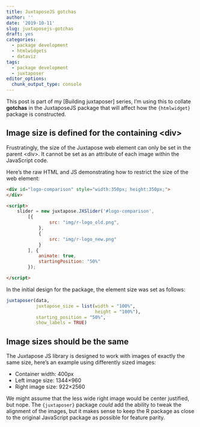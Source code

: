 ```yaml
---
title: JuxtaposeJS gotchas
author: ''
date: '2019-10-11'
slug: juxtaposejs-gotchas
draft: yes
categories:
  - package development
  - htmlwidgets
  - dataviz
tags:
  - package development
  - juxtaposer
editor_options: 
  chunk_output_type: console
---
```


This post is part of my [Building juxtaposer] series, I'm using this to collate **gotchas** in the JuxtaposeJS package that will affect how the `{htmlwidget}` package is constructed.

## Image size is defined for the containing \<div>

Frustratingly, the size of the Juxtapose web element can only be set in the parent \<div>. It cannot be set as an attribute of each image within the JavaScript code.

Here's the raw HTML and JS demonstrating how to restrict the size of the web element:

```HTML
<div id="logo-comparison" style="width:350px; height:350px;">
</div>

<script>
    slider = new juxtapose.JXSlider('#logo-comparison',
        [{
                src: "img/r-logo_old.png",
            },
            {
                src: "img/r-logo_new.png"
            }
        ], {
            animate: true,
            startingPosition: "50%"
        });

</script>
```

In the initial design for the package, the element size was set as follows:

```r
juxtaposer(data,
           juxtapose_size = list(width = "100%",
                                 height = "100%"),
           starting_position = "50%",
           show_labels = TRUE)
```

## Image sizes should be the same

The Juxtapose JS library is designed to work with images of exactly the same size, here's an example using differently sized images:

- Container width: 400px
- Left image size: 1344×960
- Right image size: 922×2560

We might assume that the less wide right image would be center justified, but nope. The `{juxtaposer}` package *could* add the ability to tweak the alignment of the images, but it makes sense to keep the R package as close to the original JavaScript package as possible for feature parity. 

<!--html_preserve-->
<div>
<link rel="stylesheet" href="https://cdn.knightlab.com/libs/juxtapose/latest/css/juxtapose.css">
<script src="https://cdn.knightlab.com/libs/juxtapose/latest/js/juxtapose.min.js"></script>
<link rel="stylesheet" href="https://cdn.knightlab.com/libs/juxtapose/latest/css/juxtapose.css">
<center>
<div id="image-sizes-must-be-the-same" style="width:400px">
</div>
</center>

<script>
    slider = new juxtapose.JXSlider('#image-sizes-must-be-the-same',
        [{
                src: "/blog/2019-10-11-juxtaposer-use-cases_files/colour-scales_deuteranopia.png",
                label: 'Wide image'
            },
            {
                src: "/blog/2019-10-11-juxtaposer-use-cases_files/ancient-statue_without-colours.jpg",
                label: 'Much narrower image'
            }
        ], {
            animate: true,
            showLabels: true,
            showCredits: false,
            startingPosition: "50%",
            makeResponsive: true
        });

</script>
</div>

<!--/html_preserve-->





